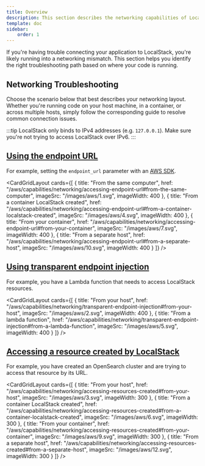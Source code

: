 ```yaml
---
title: Overview
description: This section describes the networking capabilities of LocalStack, and how to configure them to suit your needs.
template: doc
sidebar:
    order: 1
---
```



If you're having trouble connecting your application to LocalStack, you're likely running into a networking mismatch. This section helps you identify the right troubleshooting path based on where your code is running.

## Networking Troubleshooting

Choose the scenario below that best describes your networking layout. Whether you're running code on your host machine, in a container, or across multiple hosts, simply follow the corresponding guide to resolve common connection issues.

:::tip
LocalStack only binds to IPv4 addresses (e.g. `127.0.0.1`). Make sure you're not trying to access LocalStack over IPv6.
:::

## [Using the endpoint URL](/aws/capabilities/networking/accessing-endpoint-url)

For example, setting the `endpoint_url` parameter with an [AWS SDK](/aws/integrations/aws-sdks/).

<CardGridLayout cards={[
  {
    title: "From the same computer",
    href: "/aws/capabilities/networking/accessing-endpoint-url#from-the-same-computer",
    imageSrc: "/images/aws/1.svg",
    imageWidth: 400
  },
  {
    title: "From a container LocalStack created",
    href: "/aws/capabilities/networking/accessing-endpoint-url#from-a-container-localstack-created",
    imageSrc: "/images/aws/4.svg",
    imageWidth: 400
  },
  {
    title: "From your container",
    href: "/aws/capabilities/networking/accessing-endpoint-url#from-your-container",
    imageSrc: "/images/aws/7.svg",
    imageWidth: 400
  },
  {
    title: "From a separate host",
    href: "/aws/capabilities/networking/accessing-endpoint-url#from-a-separate-host",
    imageSrc: "/images/aws/10.svg",
    imageWidth: 400
  }
]} />

## [Using transparent endpoint injection](/aws/capabilities/networking/transparent-endpoint-injection)

For example, you have a Lambda function that needs to access LocalStack resources.

<CardGridLayout cards={[
  {
    title: "From your host",
    href: "/aws/capabilities/networking/transparent-endpoint-injection#from-your-host",
    imageSrc: "/images/aws/2.svg",
    imageWidth: 400
  },
  {
    title: "From a lambda function",
    href: "/aws/capabilities/networking/transparent-endpoint-injection#from-a-lambda-function",
    imageSrc: "/images/aws/5.svg",
    imageWidth: 400
  }
]} />

## [Accessing a resource created by LocalStack](/aws/capabilities/networking/accessing-resources-created)

For example, you have created an OpenSearch cluster and are trying to access that resource by its URL.

<CardGridLayout cards={[
  {
    title: "From your host",
    href: "/aws/capabilities/networking/accessing-resources-created#from-your-host",
    imageSrc: "/images/aws/3.svg",
    imageWidth: 300
  },
  {
    title: "From a container LocalStack created",
    href: "/aws/capabilities/networking/accessing-resources-created#from-a-container-localstack-created",
    imageSrc: "/images/aws/6.svg",
    imageWidth: 300
  },
  {
    title: "From your container",
    href: "/aws/capabilities/networking/accessing-resources-created#from-your-container",
    imageSrc: "/images/aws/9.svg",
    imageWidth: 300
  },
  {
    title: "From a separate host",
    href: "/aws/capabilities/networking/accessing-resources-created#from-a-separate-host",
    imageSrc: "/images/aws/12.svg",
    imageWidth: 300
  }
]} /> 
